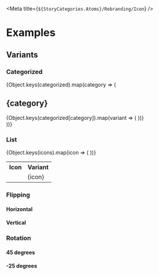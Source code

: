 
<Meta title={`${StoryCategories.Atoms}/Rebranding/Icon`} />

<IconDocs />

# Examples

## Variants

### Categorized

<Canvas>
	<div class='flex flex-col gap-12'>
		{Object.keys(categorized).map(category => (
			<div class='flex flex-col gap-6'>
				<h2>{category}</h2>
				<div class='flex w-full flex-wrap gap-4'>
					{Object.keys(categorized[category]).map(variant => (
						<p-tooltip content={variant}>
							<p-icon
								key={variant}
								variant={variant}
								class='text-2xl text-black-teal hover:scale-125 hover:text-supportive-lilac'
								slot='trigger'
							></p-icon>
						</p-tooltip>
					))}
				</div>
			</div>
		))}
	</div>
</Canvas>

### List

<Canvas>
	<table class='w-full table-fixed'>
		<tr>
			<th class='py-2 text-start'>Icon</th>
			<th class='py-2 text-start'>Variant</th>
		</tr>
		{Object.keys(icons).map(icon => (
			<tr class='group border-b border-b-mystic-dark'>
				<td class='py-2'>
					<p-icon
						key={icon}
						variant={icon}
						class='text-2xl text-black-teal group-hover:text-supportive-lilac'
					></p-icon>
				</td>
				<td class='py-2 group-hover:font-semibold group-hover:text-supportive-lilac'>
					{icon}
				</td>
			</tr>
		))}
	</table>
</Canvas>

### Flipping

#### Horizontal

<Canvas>
	<div class='flex'>
		<p-icon
			variant='arrow'
			flip='horizontal'
		/>
	</div>
</Canvas>

#### Vertical

<Canvas>
	<div class='flex'>
		<p-icon
			variant='user'
			flip='vertical'
		/>
	</div>
</Canvas>

### Rotation

#### 45 degrees

<Canvas>
	<div class='flex'>
		<p-icon
			variant='arrow'
			rotate={45}
		/>
	</div>
</Canvas>

#### -25 degrees

<Canvas>
	<div class='flex'>
		<p-icon
			variant='arrow'
			rotate={-25}
		/>
	</div>
</Canvas>
